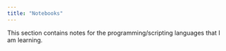 ```yaml
---
title: "Notebooks"
---
```


This section contains notes for the programming/scripting languages that I am learning.